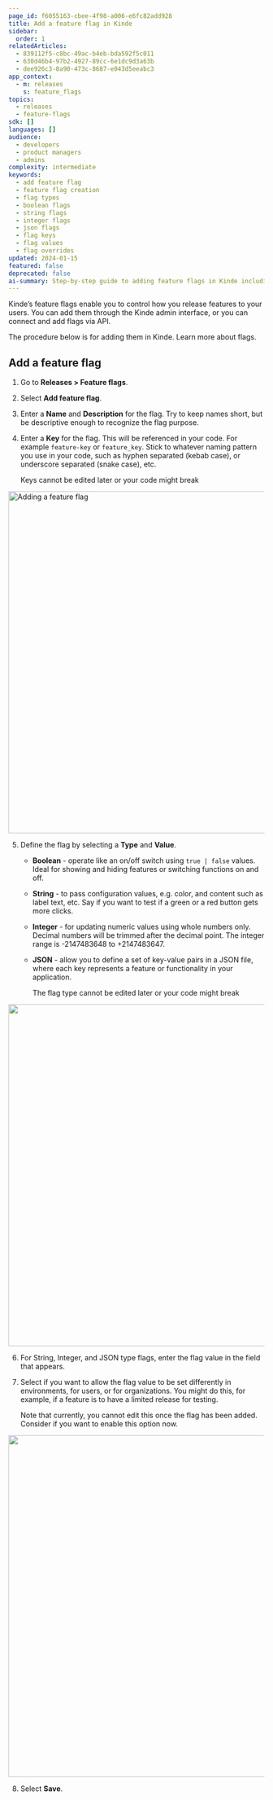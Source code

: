```yaml
---
page_id: f6055163-cbee-4f98-a006-e6fc82add928
title: Add a feature flag in Kinde
sidebar:
  order: 1
relatedArticles:
  - 839112f5-c8bc-49ac-b4eb-bda592f5c011
  - 630d46b4-97b2-4927-89cc-6e1dc9d3a63b
  - dee926c3-8a90-473c-8687-e043d5eeabc3
app_context:
  - m: releases
    s: feature_flags
topics:
  - releases
  - feature-flags
sdk: []
languages: []
audience:
  - developers
  - product managers
  - admins
complexity: intermediate
keywords:
  - add feature flag
  - feature flag creation
  - flag types
  - boolean flags
  - string flags
  - integer flags
  - json flags
  - flag keys
  - flag values
  - flag overrides
updated: 2024-01-15
featured: false
deprecated: false
ai-summary: Step-by-step guide to adding feature flags in Kinde including flag types, key naming, value configuration, and override settings for controlled feature releases.
---
```


Kinde’s feature flags enable you to control how you release features to your users. You can add them through the Kinde admin interface, or you can connect and add flags via API.

The procedure below is for adding them in Kinde. Learn more about flags.

## Add a feature flag

1. Go to **Releases > Feature flags**.
2. Select **Add feature flag**.
3. Enter a **Name** and **Description** for the flag. Try to keep names short, but be descriptive enough to recognize the flag purpose.
4. Enter a **Key** for the flag. This will be referenced in your code. For example `feature-key` or `feature_key`. Stick to whatever naming pattern you use in your code, such as hyphen separated (kebab case), or underscore separated (snake case), etc.

   <Aside type="danger">

   Keys cannot be edited later or your code might break

   </Aside>

<img
  src="https://imagedelivery.net/skPPZTHzSlcslvHjesZQcQ/2b576fb7-2a3e-4bac-ddfd-7940ff736500/public"
  alt="Adding a feature flag"
  width="672px"
  height="auto"
  fetchpriority="low"
  loading="lazy"
  decoding="async"
/>

5. Define the flag by selecting a **Type** and **Value**.

   - **Boolean** - operate like an on/off switch using `true | false` values. Ideal for showing and hiding features or switching functions on and off.
   - **String** - to pass configuration values, e.g. color, and content such as label text, etc. Say if you want to test if a green or a red button gets more clicks.
   - **Integer** - for updating numeric values using whole numbers only. Decimal numbers will be trimmed after the decimal point. The integer range is -2147483648 to +2147483647.
   - **JSON** - allow you to define a set of key-value pairs in a JSON file, where each key represents a feature or functionality in your application.

     <Aside type="danger">

     The flag type cannot be edited later or your code might break

     </Aside>

<img
  src="https://imagedelivery.net/skPPZTHzSlcslvHjesZQcQ/5470f527-c511-4190-e93e-2c220a6f2b00/public"
  alt=""
  width="672px"
  height="auto"
  fetchpriority="low"
  loading="lazy"
  decoding="async"
/>

6. For String, Integer, and JSON type flags, enter the flag value in the field that appears.
7. Select if you want to allow the flag value to be set differently in environments, for users, or for organizations. You might do this, for example, if a feature is to have a limited release for testing.

   Note that currently, you cannot edit this once the flag has been added. Consider if you want to enable this option now.

<img
  src="https://imagedelivery.net/skPPZTHzSlcslvHjesZQcQ/1ea5f847-6480-4022-9c2b-a31861662d00/public"
  alt=""
  width="672px"
  height="auto"
  fetchpriority="low"
  loading="lazy"
  decoding="async"
/>

8. Select **Save**.
